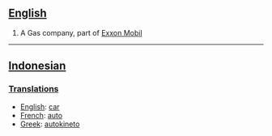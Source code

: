 ==[[English]]==

# A Gas company, part of [[en:Exxon-Mobil|Exxon Mobil]]

----

==[[Indonesian]]==

===[[Translation]]s===

*[[English]]: [[car]]
*[[French]]: [[auto]]
*[[Greek]]: [[autokineto]]